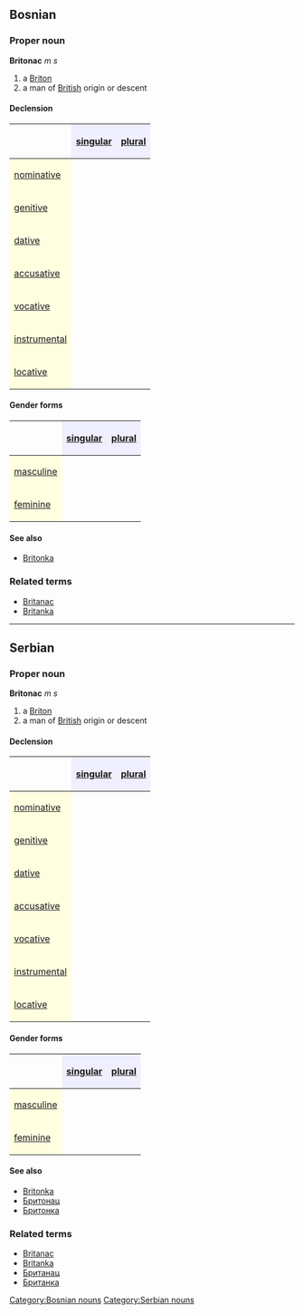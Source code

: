 ==Bosnian==
===Proper noun===
'''Britonac''' ''m s''
#a [[Briton]]
#a man of [[British]] origin or descent
====Declension====
{| border="1" cellpadding="4" cellspacing="0"
!
! style="background-color: #EFEFFF" align="center"|[[singular]]
! style="background-color: #EFEFFF" align="center"|[[plural]]
|-
! style="background-color: #FFFFE0" align="left"|[[nominative case|nominative]]
| align="center"|{{Unicode|Britonac}}
| align="center"|{{Unicode|Britonci}}
|-
! style="background-color: #FFFFE0" align="left"|[[genitive case|genitive]]
| align="center"|{{Unicode|Britonca}}
| align="center"|{{Unicode|Britonaca}}
|-
! style="background-color: #FFFFE0" align="left"|[[dative case|dative]]
| align="center"|{{Unicode|Britoncu}}
| align="center"|{{Unicode|Britoncima}}
|-
! style="background-color: #FFFFE0" align="left"|[[accusative case|accusative]]
| align="center"|{{Unicode|Britonca}}
| align="center"|{{Unicode|Britonce}}
|-
! style="background-color: #FFFFE0" align="left"|[[vocative case|vocative]]
| align="center"|{{Unicode|Britonac}}
| align="center"|{{Unicode|Britonci}}
|-
! style="background-color: #FFFFE0" align="left"|[[instrumental case|instrumental]]
| align="center"|{{Unicode|Britoncem}}
| align="center"|{{Unicode|Britoncima}}
|-
! style="background-color: #FFFFE0" align="left"|[[locative case|locative]]
| align="center"|{{Unicode|Britoncu}}
| align="center"|{{Unicode|Britoncima}}
|}
====Gender forms====
{| border="1" cellpadding="4" cellspacing="0"
!
! style="background-color: #EFEFFF" align="center"|[[singular]]
! style="background-color: #EFEFFF" align="center"|[[plural]]
|-
! style="background-color: #FFFFE0" align="left"|[[masculine]]
| align="center"|{{Unicode|Britonac}}
| align="center"|{{Unicode|Britonci}}
|-
! style="background-color: #FFFFE0" align="left"|[[feminine]]
| align="center"|{{Unicode|Britonka}}
| align="center"|{{Unicode|Britonke}}
|}
====See also====
*[[Britonka]]
===Related terms===
*[[Britanac]]
*[[Britanka]]
[[Category:Bosnian nouns]]
----
==Serbian==
===Proper noun===
'''Britonac''' ''m s''
#a [[Briton]]
#a man of [[British]] origin or descent
====Declension====
{| border="1" cellpadding="4" cellspacing="0"
!
! style="background-color: #EFEFFF" align="center"|[[singular]]
! style="background-color: #EFEFFF" align="center"|[[plural]]
|-
! style="background-color: #FFFFE0" align="left"|[[nominative case|nominative]]
| align="center"|{{Unicode|Britonac}}
| align="center"|{{Unicode|Britonci}}
|-
! style="background-color: #FFFFE0" align="left"|[[genitive case|genitive]]
| align="center"|{{Unicode|Britonca}}
| align="center"|{{Unicode|Britonaca}}
|-
! style="background-color: #FFFFE0" align="left"|[[dative case|dative]]
| align="center"|{{Unicode|Britoncu}}
| align="center"|{{Unicode|Britoncima}}
|-
! style="background-color: #FFFFE0" align="left"|[[accusative case|accusative]]
| align="center"|{{Unicode|Britonca}}
| align="center"|{{Unicode|Britonce}}
|-
! style="background-color: #FFFFE0" align="left"|[[vocative case|vocative]]
| align="center"|{{Unicode|Britonac}}
| align="center"|{{Unicode|Britonci}}
|-
! style="background-color: #FFFFE0" align="left"|[[instrumental case|instrumental]]
| align="center"|{{Unicode|Britoncem}}
| align="center"|{{Unicode|Britoncima}}
|-
! style="background-color: #FFFFE0" align="left"|[[locative case|locative]]
| align="center"|{{Unicode|Britoncu}}
| align="center"|{{Unicode|Britoncima}}
|}
====Gender forms====
{| border="1" cellpadding="4" cellspacing="0"
!
! style="background-color: #EFEFFF" align="center"|[[singular]]
! style="background-color: #EFEFFF" align="center"|[[plural]]
|-
! style="background-color: #FFFFE0" align="left"|[[masculine]]
| align="center"|{{Unicode|Britonac}}
| align="center"|{{Unicode|Britonci}}
|-
! style="background-color: #FFFFE0" align="left"|[[feminine]]
| align="center"|{{Unicode|Britonka}}
| align="center"|{{Unicode|Britonke}}
|}
====See also====
*[[Britonka]]
*[[Бритонац]]
*[[Бритонка]]
===Related terms===
*[[Britanac]]
*[[Britanka]]
*[[Британац]]
*[[Британка]]
[[Category:Serbian nouns]]